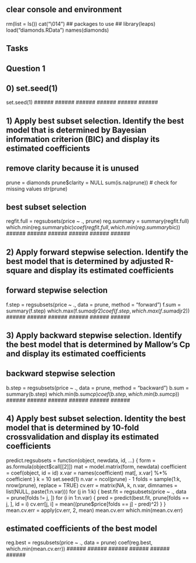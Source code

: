 ## clear console and environment ##
rm(list = ls())
cat("\014")
## packages to use ##
library(leaps)
load("diamonds.RData")
names(diamonds)

## Tasks ##

## Question 1 ##

## 0) set.seed(1) ##
set.seed(1)
###### ###### ###### ###### ###### ######


## 1) Apply best subset selection. Identify the best model that is determined by Bayesian information criterion (BIC) and display its estimated coefficients ##
## remove clarity because it is unused ##
prune = diamonds
prune$clarity = NULL
sum(is.na(prune)) # check for missing values
str(prune)

## best subset selection ##
regfit.full = regsubsets(price ~ ., prune)
reg.summary = summary(regfit.full)
which.min(reg.summary$bic)
coef(regfit.full, which.min(reg.summary$bic))
###### ###### ###### ###### ###### ######


## 2) Apply forward stepwise selection. Identify the best model that is determined by adjusted R-square and display its estimated coefficients ##
## forward stepwise selection ##
f.step = regsubsets(price ~ ., data = prune, method = "forward")
f.sum = summary(f.step)
which.max(f.sum$adjr2)
coef(f.step, which.max(f.sum$adjr2))
###### ###### ###### ###### ###### ######


## 3) Apply backward stepwise selection. Identify the best model that is determined by Mallow’s Cp and display its estimated coefficients ##
## backward stepwise selection ##
b.step = regsubsets(price ~ ., data = prune, method = "backward")
b.sum = summary(b.step)
which.min(b.sum$cp)
coef(b.step, which.min(b.sum$cp))
###### ###### ###### ###### ###### ######


## 4) Apply best subset selection. Identity the best model that is determined by 10-fold crossvalidation and display its estimated coefficients ##
predict.regsubsets = function(object, newdata, id, ...) {
form = as.formula(object$call[[2]])
mat = model.matrix(form, newdata)
coefficient = coef(object, id = id)
x.var = names(coefficient)
mat[, x.var] %*% coefficient
}
k = 10
set.seed(1)
n.var = ncol(prune) - 1
folds = sample(1:k, nrow(prune), replace = TRUE)
cv.err = matrix(NA, k, n.var, dimnames = list(NULL, paste(1:n.var)))
for (j in 1:k) {
best.fit = regsubsets(price ~ ., data = prune[folds !=
j, ])
for (i in 1:n.var) {
pred = predict(best.fit, prune[folds == j, ], id = i)
cv.err[j, i] = mean((prune$price[folds == j] -
pred)^2)
  }
}
mean.cv.err = apply(cv.err, 2, mean)
mean.cv.err
which.min(mean.cv.err)

## estimated coefficients of the best model ##
reg.best = regsubsets(price ~ ., data = prune)
coef(reg.best, which.min(mean.cv.err))
###### ###### ###### ###### ###### ######


